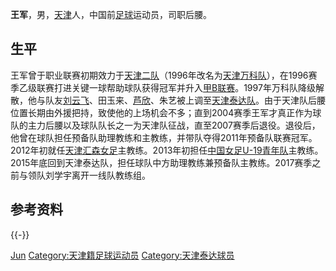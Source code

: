 {{Otheruses|王军}}
{{Football player infobox
| playername = 王军
| fullname = 王军
| englishfullname = Wang Jun
| countryofbirth = {{CHN}}
| cityofbirth = [[天津|天津]]
| dateofbirth = {{birth date and age|1976|6|24}}
| height = {{height|m=1.81}}
| position = 中场
| currentclub = N/A
| youthyears = 
| youthclubs = 天津队
| years = 1994－1997年<br/>1998－2007年
| clubs = [[天津万科足球俱乐部|天津万科]]<br/>[[天津泰达|天津泰达]]
| caps(goals) = <br>144 (3)
|}}
'''王军'''{{BD|1976年|6月24日|||W}}，男，[[天津|天津]]人，中国前[[足球|足球]]运动员，司职后腰。

== 生平 ==
王军曾于职业联赛初期效力于[[天津万科足球俱乐部|天津二队]]（1996年改名为[[天津万科足球俱乐部|天津万科队]]），在1996赛季乙级联赛打进关键一球帮助球队获得冠军并升入[[甲B联赛|甲B联赛]]。1997年万科队降级解散，他与队友[[刘云飞|刘云飞]]、田玉来、[[芦欣|芦欣]]、朱艺被上调至[[天津泰达足球俱乐部|天津泰达队]]。由于天津队后腰位置长期由外援把持，致使他的上场机会不多；直到2004赛季王军才真正作为球队的主力后腰以及球队队长之一为天津队征战，直至2007赛季后退役。退役后，他曾在球队担任预备队助理教练和主教练，并带队夺得2011年预备队联赛冠军。2012年初就任[[天津汇森女子足球俱乐部|天津汇森女足]]主教练。2013年初担任[[中国国家女子青年足球队|中国女足U-19青年队]]主教练。2015年底回到天津泰达队，担任球队中方助理教练兼预备队主教练。2017赛季之前与领队刘学宇离开一线队教练组。

== 参考资料 ==
{{reflist}}

{{-}}
{{start box}} 
{{S-sports}}
{{succession box|3=[[天津泰达|天津泰达]]队长|1=[[王霄|王霄]]|2=[[王霄|王霄]]|4=2007年}}
{{end box}}

{{1998年甲B分类名单天津}}
{{1999年甲A分类名单天津}}
{{2000年甲A分类名单天津}}
{{2001年甲A分类名单天津}}
{{2002年甲A分类名单天津}}
{{2003年甲A分类名单天津}}
{{2004年中超分类名单天津}}
{{2005年中超分类名单天津}}
{{2006年中超分类名单天津}}
{{2007年中超分类名单天津}}

{{Authority control}}
{{DEFAULTSORT:WANG Jun}}
[[Category:王姓|Jun]]
[[Category:天津籍足球运动员|Category:天津籍足球运动员]]
[[Category:天津泰达球员|Category:天津泰达球员]]